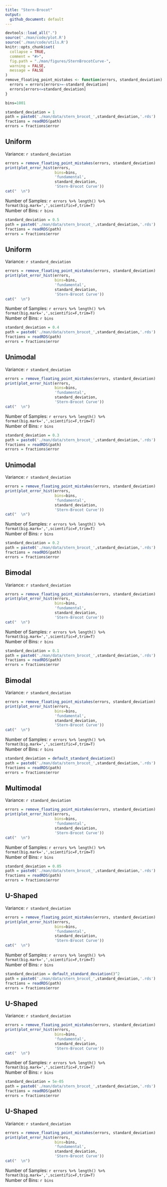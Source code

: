 ```yaml
---
title: "Stern-Brocot"
output:
  github_document: default
---
```


```r
devtools::load_all(".")
source('./man/code/plot.R')
source('./man/code/utils.R')
knitr::opts_chunk$set(
  collapse = TRUE,
  comment = "#>",
  fig.path = "./man/figures/SternBrocotCurve-",
  warning = FALSE,
  message = FALSE
)
remove_floating_point_mistakes <- function(errors, standard_deviation) {
  errors = errors[errors>=-standard_deviation]
  errors[errors<=standard_deviation]
}

bins=1001
```

```r
standard_deviation = 1
path = paste0('./man/data/stern_brocot_',standard_deviation,'.rds')
fractions = readRDS(path)
errors = fractions$error
```

## Uniform

Variance: `r standard_deviation`

```r
errors = remove_floating_point_mistakes(errors, standard_deviation)
print(plot_error_hist(errors,
                      bins=bins,
                      'fundamental', 
                      standard_deviation,
                      'Stern-Brocot Curve'))
cat("  \n")
```
Number of Samples: `r errors %>% length() %>% format(big.mark=',',scientific=F,trim=T)` \
Number of Bins: `r bins` \


```r
standard_deviation = 0.5
path = paste0('./man/data/stern_brocot_',standard_deviation,'.rds')
fractions = readRDS(path)
errors = fractions$error
```

## Uniform

Variance: `r standard_deviation`

```r
errors = remove_floating_point_mistakes(errors, standard_deviation)
print(plot_error_hist(errors,
                      bins=bins,
                      'fundamental', 
                      standard_deviation,
                      'Stern-Brocot Curve'))
cat("  \n")
```
Number of Samples: `r errors %>% length() %>% format(big.mark=',',scientific=F,trim=T)` \
Number of Bins: `r bins` \



```r
standard_deviation = 0.4
path = paste0('./man/data/stern_brocot_',standard_deviation,'.rds')
fractions = readRDS(path)
errors = fractions$error
```

## Unimodal

Variance: `r standard_deviation`

```r
errors = remove_floating_point_mistakes(errors, standard_deviation)
print(plot_error_hist(errors,
                      bins=bins,
                      'fundamental', 
                      standard_deviation,
                      'Stern-Brocot Curve'))
cat("  \n")
```
Number of Samples: `r errors %>% length() %>% format(big.mark=',',scientific=F,trim=T)` \
Number of Bins: `r bins` \


```r
standard_deviation = 0.3
path = paste0('./man/data/stern_brocot_',standard_deviation,'.rds')
fractions = readRDS(path)
errors = fractions$error
```

## Unimodal

Variance: `r standard_deviation`

```r
errors = remove_floating_point_mistakes(errors, standard_deviation)
print(plot_error_hist(errors,
                      bins=bins,
                      'fundamental', 
                      standard_deviation,
                      'Stern-Brocot Curve'))
cat("  \n")
```
Number of Samples: `r errors %>% length() %>% format(big.mark=',',scientific=F,trim=T)` \
Number of Bins: `r bins` \



```r
standard_deviation = 0.2
path = paste0('./man/data/stern_brocot_',standard_deviation,'.rds')
fractions = readRDS(path)
errors = fractions$error
```

## Bimodal

Variance: `r standard_deviation`

```r
errors = remove_floating_point_mistakes(errors, standard_deviation)
print(plot_error_hist(errors,
                      bins=bins,
                      'fundamental', 
                      standard_deviation,
                      'Stern-Brocot Curve'))
cat("  \n")
```
Number of Samples: `r errors %>% length() %>% format(big.mark=',',scientific=F,trim=T)` \
Number of Bins: `r bins` \


```r
standard_deviation = 0.1
path = paste0('./man/data/stern_brocot_',standard_deviation,'.rds')
fractions = readRDS(path)
errors = fractions$error
```

## Bimodal

Variance: `r standard_deviation`

```r
errors = remove_floating_point_mistakes(errors, standard_deviation)
print(plot_error_hist(errors,
                      bins=bins,
                      'fundamental', 
                      standard_deviation,
                      'Stern-Brocot Curve'))
cat("  \n")
```
Number of Samples: `r errors %>% length() %>% format(big.mark=',',scientific=F,trim=T)` \
Number of Bins: `r bins` \



```r
standard_deviation = default_standard_deviation()
path = paste0('./man/data/stern_brocot_',standard_deviation,'.rds')
fractions = readRDS(path)
errors = fractions$error
```

## Multimodal

Variance: `r standard_deviation`

```r
errors = remove_floating_point_mistakes(errors, standard_deviation)
print(plot_error_hist(errors,
                      bins=bins,
                      'fundamental', 
                      standard_deviation,
                      'Stern-Brocot Curve'))
cat("  \n")
```
Number of Samples: `r errors %>% length() %>% format(big.mark=',',scientific=F,trim=T)` \
Number of Bins: `r bins` \

```r
standard_deviation = 0.05
path = paste0('./man/data/stern_brocot_',standard_deviation,'.rds')
fractions = readRDS(path)
errors = fractions$error
```

## U-Shaped

Variance: `r standard_deviation` 

```r
errors = remove_floating_point_mistakes(errors, standard_deviation)
print(plot_error_hist(errors,
                      bins=bins,
                      'fundamental', 
                      standard_deviation,
                      'Stern-Brocot Curve'))
cat("  \n")
```
Number of Samples: `r errors %>% length() %>% format(big.mark=',',scientific=F,trim=T)` \
Number of Bins: `r bins` \


```r
standard_deviation = default_standard_deviation()^2
path = paste0('./man/data/stern_brocot_',standard_deviation,'.rds')
fractions = readRDS(path)
errors = fractions$error
```


## U-Shaped

Variance: `r standard_deviation`

```r
errors = remove_floating_point_mistakes(errors, standard_deviation)
print(plot_error_hist(errors,
                      bins=bins,
                      'fundamental', 
                      standard_deviation,
                      'Stern-Brocot Curve'))
cat("  \n")
```
Number of Samples: `r errors %>% length() %>% format(big.mark=',',scientific=F,trim=T)` \
Number of Bins: `r bins` \

```r
standard_deviation = 5e-05
path = paste0('./man/data/stern_brocot_',standard_deviation,'.rds')
fractions = readRDS(path)
errors = fractions$error
```

## U-Shaped

Variance: `r standard_deviation`


```r
errors = remove_floating_point_mistakes(errors, standard_deviation)
print(plot_error_hist(errors,
                      bins=bins,
                      'fundamental', 
                      standard_deviation,
                      'Stern-Brocot Curve'))
cat("  \n")
```
Number of Samples: `r errors %>% length() %>% format(big.mark=',',scientific=F,trim=T)` \
Number of Bins: `r bins` \

